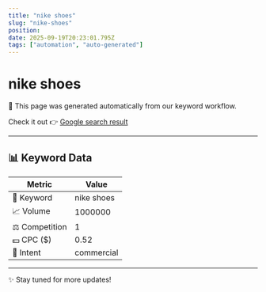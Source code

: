 ```yaml
---
title: "nike shoes"
slug: "nike-shoes"
position: 
date: 2025-09-19T20:23:01.795Z
tags: ["automation", "auto-generated"]
---
```



# nike shoes

<Alert>
  🚀 This page was generated automatically from our keyword workflow.
</Alert>

Check it out 👉 [Google search result]()

---

## 📊 Keyword Data

| Metric         | Value        |
|----------------|--------------|
| 🔑 Keyword     | nike shoes   |
| 📈 Volume      | 1000000 |
| ⚖️ Competition | 1 |
| 💵 CPC ($)     | 0.52 |
| 🎯 Intent      | commercial |

---

✨ Stay tuned for more updates!
